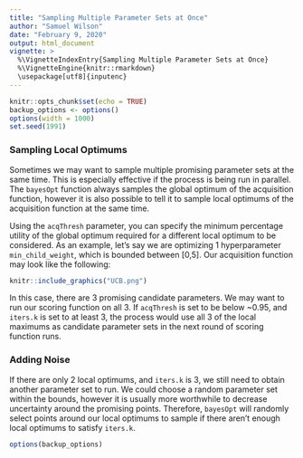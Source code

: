 ---
title: "Sampling Multiple Parameter Sets at Once"
author: "Samuel Wilson"
date: "February 9, 2020"
output: html_document
vignette: >
  %\VignetteIndexEntry{Sampling Multiple Parameter Sets at Once}
  %\VignetteEngine{knitr::rmarkdown}
  \usepackage[utf8]{inputenc}
---

```{r setup, include=FALSE}
knitr::opts_chunk$set(echo = TRUE)
backup_options <- options()
options(width = 1000)
set.seed(1991)
```

### Sampling Local Optimums

Sometimes we may want to sample multiple promising parameter sets at the same time. This is especially effective if the process is being run in parallel. The ```bayesOpt``` function always samples the global optimum of the acquisition function, however it is also possible to tell it to sample local optimums of the acquisition function at the same time.
  
Using the ```acqThresh``` parameter, you can specify the minimum percentage utility of the global optimum required for a different local optimum to be considered. As an example, let's say we are optimizing 1 hyperparameter ```min_child_weight```, which is bounded between [0,5]. Our acquisition function may look like the following:

```{r, eval = TRUE, echo=FALSE, out.width = "600px", fig.align = "center"}
knitr::include_graphics("UCB.png")
```

In this case, there are 3 promising candidate parameters. We may want to run our scoring function on all 3. If ```acqThresh``` is set to be below ~0.95, and ```iters.k``` is set to at least 3, the process would use all 3 of the local maximums as candidate parameter sets in the next round of scoring function runs.

### Adding Noise  
If there are only 2 local optimums, and ```iters.k``` is 3, we still need to obtain another parameter set to run. We could choose a random parameter set within the bounds, however it is usually more worthwhile to decrease uncertainty around the promising points. Therefore, ```bayesOpt``` will randomly select points around our local optimums to sample if there aren't enough local optimums to satisfy ```iters.k```.

```{r revert_options, include=FALSE}
options(backup_options)
```
